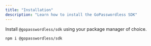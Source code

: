 ```yaml
---
title: "Installation"
description: "Learn how to install the GoPasswordless SDK"
---
```


Install `@gopasswordless/sdk` using your package manager of choice.

```bash
npm i @gopasswordless/sdk
```
